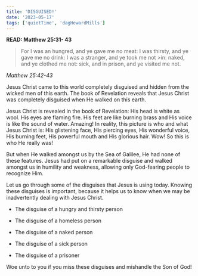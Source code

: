 ```yaml
---
title: 'DISGUISED!'
date: '2023-05-17'
tags: ['quietTime', 'dagHewardMills']
---
```


**READ: Matthew 25:31- 43**

>For I was an hungred, and ye gave me no meat: I was thirsty, and ye gave me no drink: I was a stranger, and ye took me not >in: naked, and ye clothed me not: sick, and in prison, and ye visited me not. 

*Matthew 25:42-43*


Jesus Christ came to this world completely disguised and hidden from the wicked men of this earth. The book of Revelation reveals that Jesus Christ was completely disguised when He walked on this earth. 

Jesus Christ is revealed in the book of Revelation: His head is white as wool. His eyes are flaming fire. His feet are like burning brass and His voice is like the sound of water. Amazing! In reality, this picture is who and what Jesus Christ is: His glistening face, His piercing eyes, His wonderful voice, His burning feet, His powerful mouth and His glorious hair. Wow! So this is who He really was! 

But when He walked amongst us by the Sea of Galilee, He had none of these features. Jesus had put on a remarkable disguise and walked amongst us in humility and weakness, allowing only God-fearing people to recognize Him. 

Let us go through some of the disguises that Jesus is using today. Knowing these disguises is important, because it helps us to know when we may be inadvertently dealing with Jesus Christ.

- The disguise of a hungry and thirsty person

- The disguise of a homeless person 

- The disguise of a naked person 

- The disguise of a sick person 

- The disguise of a prisoner 

Woe unto to you if you miss these disguises and mishandle the Son of God! 

